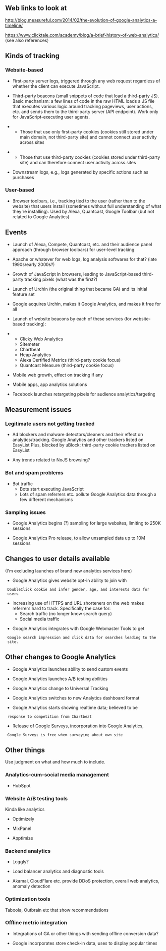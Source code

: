 == Web links to look at ==

http://blog.measureful.com/2014/02/the-evolution-of-google-analytics-a-timeline/

https://www.clicktale.com/academy/blog/a-brief-history-of-web-analytics/ (see also references)



== Kinds of tracking ==

=== Website-based ===

* First-party server logs, triggered through any web request regardless of whether the client can execute JavaScript.

* Third-party beacons (small snippets of code that load a third-party JS). Basic mechanism: a few lines of code in the raw HTML loads a JS file that executes various logic around tracking pageviews, user actions, etc. and sends them to the third-party server (API endpoint). Work only for JavaScript-executing user agents.

** Those that use only first-party cookies (cookies still stored under main domain, not third-party site) and cannot connect user activity across sites

** Those that use third-party cookies (cookies stored under third-party site) and can therefore connect user activity across sites

* Downstream logs, e.g., logs generated by specific actions such as purchases

=== User-based ===

* Browser toolbars, i.e., tracking tied to the user (rather than to the website) that users install (sometimes without full understanding of what they're installing). Used by Alexa, Quantcast, Google Toolbar (but not related to Google Analytics)

== Events ==

* Launch of Alexa, Compete, Quantcast, etc. and their audience panel approach (through browser toolbars) for user-level tracking

* Apache or whatever for web logs, log analysis softwares for that? (late 1990s/early 2000s?)

* Growth of JavaScript in browsers, leading to JavaScript-based third-party tracking pixels (what was the first?)

* Launch of Urchin (the original thing that became GA) and its initial feature set

* Google acquires Urchin, makes it Google Analytics, and makes it free for all

* Launch of website beacons by each of these services (for website-based tracking):

** Clicky Web Analytics
** Sitemeter
** Chartbeat
** Heap Analytics
** Alexa Certified Metrics (third-party cookie focus)
** Quantcast Measure (third-party cookie focus)

* Mobile web growth, effect on tracking if any

* Mobile apps, app analytics solutions

* Facebook launches retargeting pixels for audience analytics/targeting

== Measurement issues ==

=== Legitimate users not getting tracked ===

* Ad blockers and malware detectors/cleaners and their effect on analytics/tracking. Google Analytics and other trackers listed on EasyList Plus, blocked by uBlock; third-party cookie trackers listed on EasyList

* Any trends related to NoJS browsing?

=== Bot and spam problems ===

* Bot traffic
** Bots start executing JavaScript
** Lots of spam referrers etc. pollute Google Analytics data through a few different mechanisms

=== Sampling issues ===

* Google Analytics begins (?) sampling for large websites, limiting to 250K sessions

* Google Analytics Pro release, to allow unsampled data up to 10M sessions

== Changes to user details available ==

(I'm excluding launches of brand new analytics services here)

* Google Analytics gives website opt-in ability to join with
  DoubleClick cookie and infer gender, age, and interests data for
  users

* Increasing use of HTTPS and URL shorteners on the web makes referrers hard to track. Specifically the case for:
** Search traffic (no longer know search query)
** Social media traffic

* Google Analytics integrates with Google Webmaster Tools to get
  Google search impression and click data for searches leading to the
  site.

== Other changes to Google Analytics ==

* Google Analytics launches ability to send custom events

* Google Analytics launches A/B testing abilities

* Google Analytics change to Universal Tracking

* Google Analytics switches to new Analytics dashboard format

* Google Analytics starts showing realtime data; believed to be
  response to competition from Chartbeat

* Release of Google Surveys, incorporation into Google Analytics,
  Google Surveys is free when surveying about own site

== Other things ==

Use judgment on what and how much to include.

=== Analytics-cum-social media management ===

* HubSpot

=== Website A/B testing tools ===

Kinda like analytics

* Optimizely

* MixPanel

* Apptimize

=== Backend analytics ===

* Loggly?

* Load balancer analytics and diagnostic tools

* Akamai, CloudFlare etc. provide DDoS protection, overall web analytics, anomaly detection

=== Optimization tools ===

Taboola, Outbrain etc that show recommendations

=== Offline metric integration ===

* Integrations of GA or other things with sending offline conversion data?

* Google incorporates store check-in data, uses to display popular times


